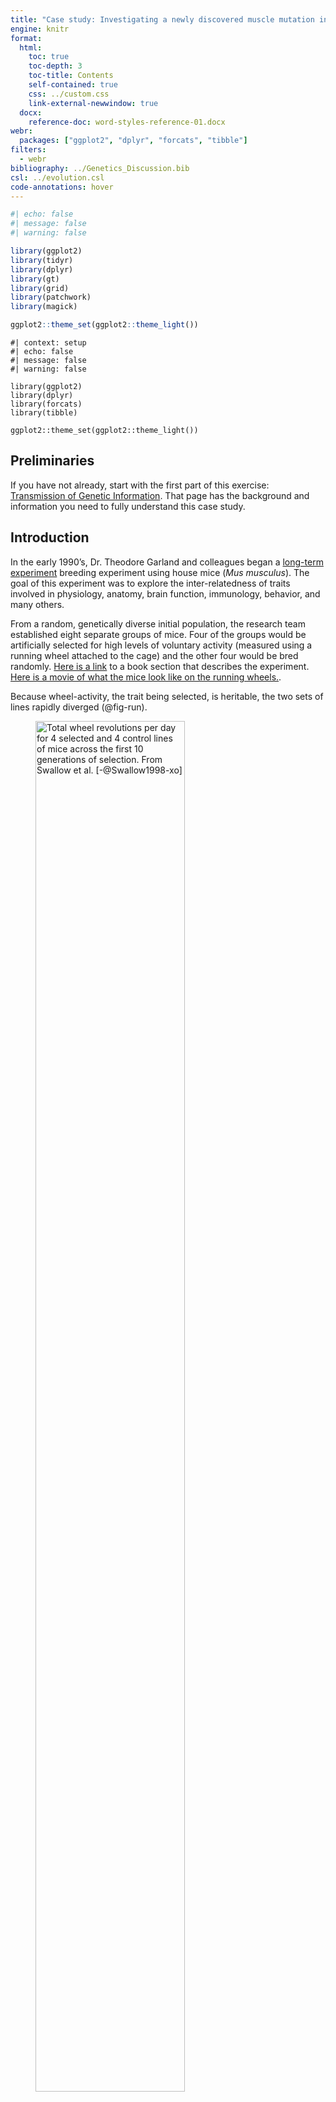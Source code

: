 ```yaml
---
title: "Case study: Investigating a newly discovered muscle mutation in mice"
engine: knitr
format: 
  html: 
    toc: true
    toc-depth: 3
    toc-title: Contents
    self-contained: true
    css: ../custom.css
    link-external-newwindow: true
  docx:
    reference-doc: word-styles-reference-01.docx
webr: 
  packages: ["ggplot2", "dplyr", "forcats", "tibble"]
filters: 
  - webr
bibliography: ../Genetics_Discussion.bib
csl: ../evolution.csl
code-annotations: hover
---
```


```r
#| echo: false
#| message: false
#| warning: false

library(ggplot2)
library(tidyr)
library(dplyr)
library(gt)
library(grid)
library(patchwork)
library(magick)

ggplot2::theme_set(ggplot2::theme_light())
```

```webr-r
#| context: setup
#| echo: false
#| message: false
#| warning: false

library(ggplot2)
library(dplyr)
library(forcats)
library(tibble)

ggplot2::theme_set(ggplot2::theme_light())
```


## Preliminaries

If you have not already, start with the first part of this exercise: [Transmission of Genetic Information](https://biosc-2200.github.io/TGI/). That page has the background and information you need to fully understand this case study.


## Introduction

In the early 1990's, Dr. Theodore Garland and colleagues began a [long-term experiment](https://sites.google.com/ucr.edu/hrmice/home) breeding experiment using house mice (*Mus musculus*). The goal of this experiment was to explore the inter-relatedness of traits involved in physiology, anatomy, brain function, immunology, behavior, and many others. 

From a random, genetically diverse initial population, the research team established eight separate groups of mice. Four of the groups would be artificially selected for high levels of voluntary activity (measured using a running wheel attached to the cage) and the other four would be bred randomly. [Here is a link](https://biology.ucr.edu/people/faculty/Garland/Herron_and_Freeman_2014_pages_39-40_Garland.pdf) to a book section that describes the experiment. [Here is a movie of what the mice look like on the running wheels.](https://www.youtube.com/watch?v=RuqhC7g_XP0).

Because wheel-activity, the trait being selected, is heritable, the two sets of lines rapidly diverged (@fig-run).

![Total wheel revolutions per day for 4 selected and 4 control lines of mice across the first 10 generations of selection. From Swallow et al. [-@Swallow1998-xo]](../images/garland1.png){width=75% fig-align="center" fig-alt="" #fig-run}

Among other phenotypes, Garland and colleagues were interested in studying muscle physiology. Did the selected mice evolve to have different muscle masses or muscle fiber types? They were routinely weighing the calf muscles of mice as part of their research and generated plots that looked like this:

```r
#| echo: false
#| fig-height: 3
#| fig-align: center

MM <- readr::read_rds("../data/MouseMuscle.rds") |> 
  mutate(Line = factor(Line)) |> 
  drop_na()

ggplot(MM, aes(x = Body_Mass, y = Muscle_Mass, color = Line)) +
  facet_grid(. ~ Sex) +
  geom_point(size = 3) +
  scale_color_manual(values = c("aquamarine4", "navy", "firebrick4")) +
  labs(x = "Body Mass (g)", y = "Muscle Mass (g)") +
  theme(strip.background = NULL,
        strip.text = element_text(color = "black", face = "bold",
                                  size = 12),
        axis.title = element_text(face = "bold"))
```

This plot shows the mass of the calf muscles plotted against body mass. In general you expect to find that larger mice will have larger muscles, just like an adult human has larger muscles than a child. But you do not expect that one of the lines of mice would have such disproportionately small muscles compared to the others. Generation after generation, they found that some of the mice had muscles that weighed only about 50% as much as they would be expected to based on their body mass. In other words, there appeared to be a subset of mice that had muscles which were only half as large as predicted.

They found this small muscle phenotype in three different lines, and estimated the prevalence across generations (@fig-mmgen). These authors also found that the small muscle phenotype was favored by selection in these mice [@Houle-Leroy2003-tm].

![Proportion of mice exhibiting the small muscle phenotype in three lines. The squares in this plot (Line 3) are the same line as the blue points in the plot above. From Garland et al. [-@Garland2002-it]](../images/garland2.png){width=75% fig-align="center" fig-alt="" #fig-mmgen}

### Developing the hypothesis

Garland and colleagues examined pedigrees of mice that showed the small muscle phenotype. They found patterns like the ones below. In the pedigrees, hatching indicates that the mouse has the small muscle phenotype.


```r
#| echo: false
#| fig-height: 3

library(pedtools)

set.seed(32474)

pd1 <- nuclearPed(nch = 10, father = "Male",
                 mother = "Female", 
                 sex = sample(1:2, size = 10, replace = TRUE),
                 children = 1:10)

plot(pd1, hatched = c("Female", "Male", as.character(1:10)))
```

```r
#| echo: false
#| fig-height: 3

pd2 <- nuclearPed(nch = 10, father = "Male",
                 mother = "Female", 
                 sex = sample(1:2, size = 8, replace = TRUE),
                 children = 1:8)

plot(pd2, hatched = as.character(c(1, 3, 4, 8)))
```


> What kind of inheritance pattern do you think could explain the observed distribution of phenotypes (dominant vs. recessive, sex-linked vs. autosomal)? Briefly explain your reasoning.

<textarea rows="3" cols="75">

</textarea>


### Testing the hypothesis

Garland and colleagues hypothesized that the small muscle phenotype was caused by an autosomal recessive allele. They set out to determine if their hypothesis was correct by designing a test cross.

The original strain of mice that had been used to produce the 8 lines was outbred, meaning that it had extensive genetic variability.^[The specific strain *ICR* was chosen because it had a similar level of genetic variation as found in humans. If there were no genetic variation, then selective breeding would not have worked.] For the test cross, they chose to use a standard inbred strain of mouse: C57/Bl6 ("C57 Black 6"). This mouse did not show the small muscle phenotype.

For the other parental line, they chose all mice that had the small muscle phenotype.

> Using a piece of paper, set up a Punnett square with a homozygous dominant C57/Bl6 father (*MM* genotype) and a homozygous recessive small muscle phenotype mother (*mm* genotype). What genotypes and phenotypes do you predict if the hypothesis is correct? Describe your results below.

<textarea rows="3" cols="75">

</textarea>

The F~1~ generation should all be *Mm* (all combinations of alleles will be *Mm*). The resulting muscle phenotypes will be normal if the allele is recessive (a single copy of *M* is enough to result in the normal phenotype).

Garland and colleagues found the expected phenotypic pattern (but still didn't know the underlying genotypes). Next they set up a second cross between the F~1~ mice resulting from the first cross and the small muscle phenotype parental female mice (this is called a "backcross").

> Using a piece of paper, set up a Punnett square with a heterozygous father (*Mm* genotype) and a homozygous recessive small muscle phenotype mother (*mm* genotype). What genotypes and phenotypes do you predict if the hypothesis is correct? Describe your results below.

<textarea rows="3" cols="75">

</textarea>

In this cross, genotypes of half of the mice should be heterozygous (*Mm*) and half homozygous for the small muscle allele (*mm*). The phenotypic ratio will also be 1:1, because the heterozygous mice will have the normal muscle phenotype.


### Results

In total, there were 404 mice in the F~2~ backcross generation [@hannon_phenotypic_2008a]. The authors weighed the calf muscles of all the mice (called "triceps surae" here). The results are shown in @fig-f2.

![Observed muscle masses  compared to body mass in a sample of 404 F~2~ backcross mice. From Hannon et al. [-@hannon_phenotypic_2008a].](../images/garland3.png){width=75% fig-align="center" fig-alt="" #fig-f2}

> What is your prediction for the phenotypic ratio from jsut looking at the plot above? Does it appear that there is a 1:1 ratio of normal to small muscle mice?

<textarea rows="3" cols="75">

</textarea>

Based on the observed muscle masses, 201 mice were classified as having the small muscle phenotype and 203 were classified and normal.

```r
#| echo: false

tribble(
  ~ Phenotype, ~ Count,
  "Normal", 203,
  "Small Muscle", 201
) |> 
  gt() |> 
  cols_label(Phenotype = md("**Phenotype**"),
             Count = md("**Count**"))

```


### Testing the results

Now it's your turn. In the code block below, we set up the data just like we did for the date of birth example.

```webr-r
MM <- tribble(
  ~ Phenotype, ~ Count,
  "Normal", 203,
  "Small Muscle", 201
)
MM
```

> Based on the observed counts, what do you predict that the test will show? Will the counts differ from a 1:1 ratio or will they not differ (the null hypothesis)?

<textarea rows="3" cols="75">

</textarea>


In the code block below, use the counts above to carry out a chi-squared test for the data. You just need to add the column with the data. Look at the example above in the section "Shortcut" if you need a hint.

```webr-r
chisq.test()
```

> What are the $\chi^2$ value, the degrees of freedom, and the associated *P*-value? What does this test tell you about the observed ratio of counts?

<textarea rows="3" cols="75">

</textarea>

> How do you think the results might have been different if the authors had only measured 40 mice instead of ~400? Feel free to change the numbers above and re-run the test. Just be sure to run the code block where the MM object is created before you rerun the chi-squared test.

<textarea rows="3" cols="75">

</textarea>


### Epilogue

The "mini-muscle" allele was confirmed as [autosomal recessive](https://www.genome.gov/genetics-glossary/Autosomal-Recessive-Disorder), just as Garland and colleagues hypothesized. The full description of the experiment and a large amount of data and discussion can be found in the original publication [@hannon_phenotypic_2008a]. 

After some work on the genetics of the small muscle phenotype, it was mapped to a 2.6 megabase region on chromosome 11 that contained about 100 genes [@Hartmann2008-ft]. After several more years of more research, the allele was finally identified as a single nucleotide polymorphism (SNP) located in the Myosin Heavy Chain 4 gene [@Kelly2013-td]. Homozygous mice with two copies of this allele (named *Myh4^minimsc^*) fail to produce one type of myosin, which results in small muscles that produce less contractile force but do not fatigue as quickly as unaffected muscles.


## References

::: {#refs}
:::
